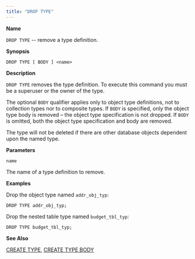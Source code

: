 ```yaml
---
title: "DROP TYPE"
---
```


<div id="drop_type" class="registered_link"></div>

**Name**

`DROP TYPE` -- remove a type definition.

**Synopsis**

```text
DROP TYPE [ BODY ] <name>
```

**Description**

`DROP TYPE` removes the type definition. To execute this command you must be a superuser or the owner of the type.

The optional `BODY` qualifier applies only to object type definitions, not to collection types nor to composite types. If `BODY` is specified, only the object type body is removed – the object type specification is not dropped. If `BODY` is omitted, both the object type specification and body are removed.

The type will not be deleted if there are other database objects dependent upon the named type.

**Parameters**

`name`

 The name of a type definition to remove.

**Examples**

Drop the object type named `addr_obj_typ`:

```text
DROP TYPE addr_obj_typ;
```

Drop the nested table type named `budget_tbl_typ`:

```text
DROP TYPE budget_tbl_typ;
```

**See Also**

[CREATE TYPE](39_create_type/#create_type), [CREATE TYPE BODY](40_create_type_body/#create_type_body)

